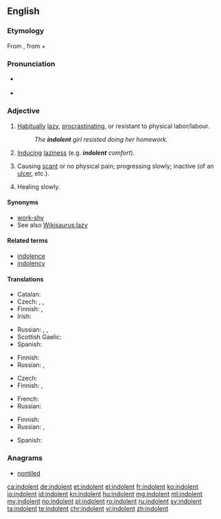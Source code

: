 {{was wotd|2008|December|18}}
==English==

===Etymology===
From {{etyl|la|en}} {{term|indolentem|lang=la}}, from {{term|in-||not|lang=la}} + {{term/t|la|dolēns||pain}}

===Pronunciation===
* {{a|UK|US}} {{IPA|/ˈɪn.dəl.ənt/}}
* {{audio|en-us-indolent.ogg|Audio (US)}}

===Adjective===
{{en-adj}}

# [[habitually|Habitually]] [[lazy]], [[procrastinate|procrastinating]], or resistant to physical labor/labour.
#: ''The '''indolent''' girl resisted doing her homework.''
# [[induce|Inducing]] [[laziness]] (e.g. '''''indolent''' comfort'').
# {{context|medicine|lang=en}} Causing [[scant]] or no physical pain; progressing slowly; inactive (of an [[ulcer]], etc.).
# {{context|medicine|lang=en}} Healing slowly.

====Synonyms====
* [[work-shy]]
* See also [[Wikisaurus:lazy]]

====Related terms====
* [[indolence]]
* [[indolency]]

====Translations====
{{trans-top|habitually lazy}}
* Catalan: {{t+|ca|indolent}}
* Czech: {{t|cs|lhostejný|m}}, {{t+|cs|líný|m}}, {{t|cs|indolentní|m}}
* Finnish: {{t+|fi|saamaton}}, {{t+|fi|veltto}}
* Irish: {{t|ga|sácráilte}}
{{trans-mid}}
* Russian: {{t+|ru|ленивый|tr=lenívyj}}, {{t+|ru|праздный|tr=prázdnyj}}, {{t+|ru|бездеятельный|tr=bezdéjatelʹnyj}}
* Scottish Gaelic: {{t|gd|leisg}}
* Spanish: {{t|es|indolente}}
{{trans-bottom}}

{{trans-top|inducing laziness}}
* Finnish: {{t|fi|veltostuttava}}
* Russian: {{t|ru|[[способствовать|способствующий]] [[праздность|праздности]]|tr=sposóbstvujuščij prázdnosti|sc=Cyrl}}, {{t|ru|разнеживающий|tr=raznéživajuščij|sc=Cyrl}}
{{trans-mid}}
{{trans-bottom}}

{{trans-top|medicine: causing scant or no physical pain}}
* Czech: {{t|cs|nebolestivý|m}}
* Finnish: {{t|fi|indolentti}}, {{t+|fi|kivuton}}
{{trans-mid}}
* French: {{t+|fr|indolent}}
* Russian: {{t+|ru|безболе́зненный|sc=Cyrl}}
{{trans-bottom}}

{{trans-top|medicine: healing slowly}}
* Finnish: {{t|fi|itsepintainen}}
* Russian: {{t|ru|[[медленно]] [[заживать|заживающий]]|tr=médlenno zaživájuščij|sc=Cyrl}}, {{t+|ru|вялотеку́щий|sc=Cyrl}}
{{trans-mid}}
* Spanish: {{t|es|indolente}}
{{trans-bottom}}

===Anagrams===
* [[nontiled#English|nontiled]]

[[ca:indolent]]
[[de:indolent]]
[[et:indolent]]
[[el:indolent]]
[[fr:indolent]]
[[ko:indolent]]
[[io:indolent]]
[[id:indolent]]
[[kn:indolent]]
[[hu:indolent]]
[[mg:indolent]]
[[ml:indolent]]
[[my:indolent]]
[[no:indolent]]
[[pl:indolent]]
[[ro:indolent]]
[[ru:indolent]]
[[sv:indolent]]
[[ta:indolent]]
[[te:indolent]]
[[chr:indolent]]
[[vi:indolent]]
[[zh:indolent]]